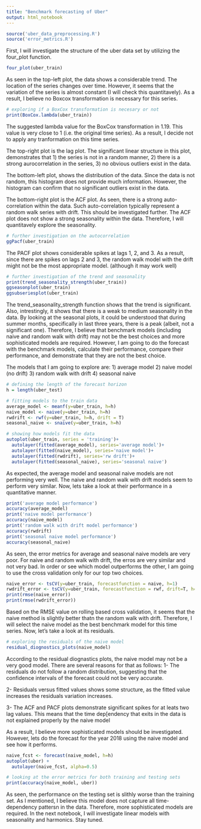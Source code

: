 ---
title: "Benchmark forecasting of Uber"
output: html_notebook
---

```{r}
source('uber_data_preprocessing.R')
source('error_metrics.R')
```

First, I will investigate the structure of the uber data set by utilizing the four_plot function.

```{r}
four_plot(uber_train)
```
As seen in the top-left plot, the data shows a considerable trend. The location of the series changes over time. However, it seems that the variation of the series is almost constant (I will check this quantitavely). As a result, I believe no Boxcox transformation is necessary for this series. 
```{r}
# exploring if a BoxCox transformation is necesary or not
print(BoxCox.lambda(uber_train))
```
The suggested lambda value for the BoxCox transformation in 1.19. This value is very close to 1 (i.e. the original time series). As a result, I decide not to apply any tranformation on this time series.


The top-right plot is the lag plot. The significant linear structure in this plot, demonstrates that 1) the series is not in a random manner, 2) there is a strong aurocorrelation in the series, 3) no obvious outliers exist in the data.

The bottom-left plot, shows the distribution of the data. Since the data is not random, this histogram does not provide much information. However, the histogram can confirm that no significant outliers exist in the data.

The bottom-right plot is the ACF plot. As seen, there is a strong auto-correlation within the data. Such auto-correlation typically represent a random walk series with drift. This should be investigated further. The ACF plot does not show a strong seasonality within the data. Therefore, I will quantitavely explore the seasonality.

```{r}
# further investigation on the autocorrelation
ggPacf(uber_train)

```
The PACF plot shows considerable spikes at lags 1, 2, and 3. As a result, since there are spikes on lags 2 and 3, the random walk model with the drift might not be the most appropriate model. (although it may work well)

```{r}
# further investigation of the trend and seasonality
print(trend_seasonality_strength(uber_train))
ggseasonplot(uber_train)
ggsubseriesplot(uber_train)
```
The trend_seasonality_strength function shows that the trend is significant. Also, intrestingly, it shows that there is a weak to medium seasonality in the data. By looking at the seasonal plots, it could be understood that during summer months, specifically in last three years, there is a peak (albeit, not a significant one). Therefore, I believe that benchmark models (including naive and random walk with drift) may not be the best choices and more sophisticated models are required. However, I am going to do the forecast with the benchmark models, calculate their performance, compare their performance, and demonstrate that they are not the best choice.

The models that I am going to explore are:
1) average model
2) naive model (no drift)
3) random walk with drift
4) seasonal naive

```{r}
# defining the length of the forecast horizon
h = length(uber_test)

# fitting models to the train data
average_model <- meanf(y=uber_train, h=h)
naive_model <- naive(y=uber_train, h=h)
rwdrift <- rwf(y=uber_train, h=h, drift = T)
seasonal_naive <- snaive(y=uber_train, h=h)

# showing how models fit the data
autoplot(uber_train, series = 'training')+
  autolayer(fitted(average_model), series='average model')+
  autolayer(fitted(naive_model), series='naive model')+
  autolayer(fitted(rwdrift), series='rw drift')+
  autolayer(fitted(seasonal_naive), series='seasonal naive')
```
As expected, the average model and seasonal naive models are not performing very well. The naive and random walk with drift models seem to perform very similar. Now, lets take a look at their performance in a quantitative manner.

```{r}
print('average model performance')
accuracy(average_model)
print('naive model performance')
accuracy(naive_model)
print('random walk with drift model performance')
accuracy(rwdrift)
print('seasonal naive model performance')
accuracy(seasonal_naive)

```
As seen, the error metrics for average and seasonal naive models are very poor. For naive and random walk with drift, the erros are very similar and not very bad. In order or see which model outperforms the other, I am going to use the cross validation only for our top two choices.

```{r}
naive_error <- tsCV(y=uber_train, forecastfunction = naive, h=1)
rwdrift_error <- tsCV(y=uber_train, forecastfunction = rwf, drift=T, h=1)
print(rmse(naive_error))
print(rmse(rwdrift_error))
```
Based on the RMSE value on rolling based cross validation, it seems that the naive method is slightly better thatn the random walk with drift. Therefore, I will select the naive model as the best benchmark model for this time series. Now, let's take a look at its residuals.
```{r}
# exploring the residuals of the naive model
residual_diognostics_plots(naive_model)
```
According to the residual diognastics plots, the naive model may not be a very good model. There are several reasons for that as follows:
1- The residuals do not follow a random distribution, suggesting that the confidence intervals of the forecast could not be very accurate.

2- Residuals versus fitted values shows some structure, as the fitted value increases the residuals variation increases. 

3- The ACF and PACF plots demonstrate significant spikes for at leats two lag values. This means that the time dep[endency that exits in the data is not explained properly by the naive model

As a result, I believe more sophisticated models should be investigated. However, lets do the forecast for the year 2018 using the naive model and see how it performs.



```{r}
naive_fcst <- forecast(naive_model, h=h)
autoplot(uber) +
  autolayer(naive_fcst, alpha=0.5)

```

```{r}
# looking at the error metrics for both training and testing sets
print(accuracy(naive_model, uber))

```
As seen, the performance on the testing set is slithly worse than the training set. 
As I mentioned, I believe this model does not capture all time-dependency pattersn in the data. Therefore, more sophisticated models are required. In the next notebook, I will investigate linear models with seasonality and harmonics. Stay tuned. 


